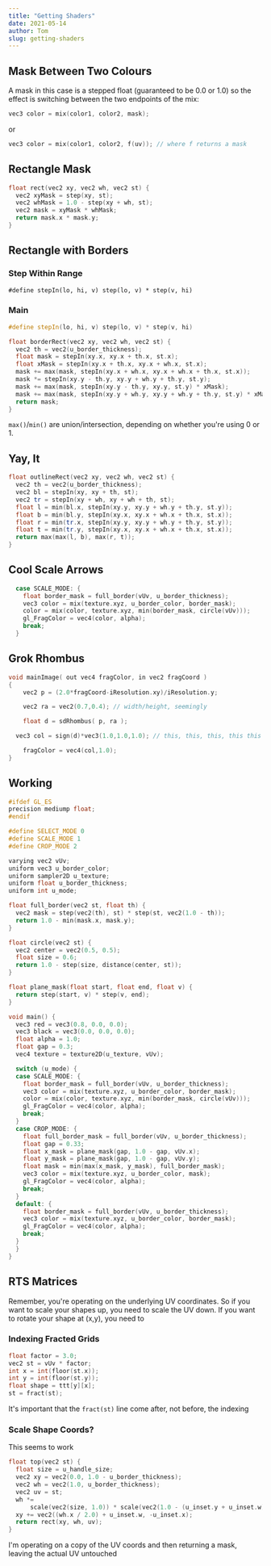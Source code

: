 ```yaml
---
title: "Getting Shaders"
date: 2021-05-14
author: Tom
slug: getting-shaders
---
```


## Mask Between Two Colours

A mask in this case is a stepped float (guaranteed to be 0.0 or 1.0) so the
effect is switching between the two endpoints of the mix:

```cpp
vec3 color = mix(color1, color2, mask);
```

or

```cpp
vec3 color = mix(color1, color2, f(uv)); // where f returns a mask
```

## Rectangle Mask

```cpp
float rect(vec2 xy, vec2 wh, vec2 st) {
  vec2 xyMask = step(xy, st);
  vec2 whMask = 1.0 - step(xy + wh, st);
  vec2 mask = xyMask * whMask;
  return mask.x * mask.y;
}
```

## Rectangle with Borders

### Step Within Range

`#define stepIn(lo, hi, v) step(lo, v) * step(v, hi)`

### Main

```cpp
#define stepIn(lo, hi, v) step(lo, v) * step(v, hi)

float borderRect(vec2 xy, vec2 wh, vec2 st) {
  vec2 th = vec2(u_border_thickness);
  float mask = stepIn(xy.x, xy.x + th.x, st.x);
  float xMask = stepIn(xy.x + th.x, xy.x + wh.x, st.x);
  mask += max(mask, stepIn(xy.x + wh.x, xy.x + wh.x + th.x, st.x));
  mask *= stepIn(xy.y - th.y, xy.y + wh.y + th.y, st.y);
  mask += max(mask, stepIn(xy.y - th.y, xy.y, st.y) * xMask);
  mask += max(mask, stepIn(xy.y + wh.y, xy.y + wh.y + th.y, st.y) * xMask);
  return mask;
}
```

`max()`/`min()` are union/intersection, depending on whether you're using 0
or 1.

## Yay, It

```cpp
float outlineRect(vec2 xy, vec2 wh, vec2 st) {
  vec2 th = vec2(u_border_thickness);
  vec2 bl = stepIn(xy, xy + th, st);
  vec2 tr = stepIn(xy + wh, xy + wh + th, st);
  float l = min(bl.x, stepIn(xy.y, xy.y + wh.y + th.y, st.y));
  float b = min(bl.y, stepIn(xy.x, xy.x + wh.x + th.x, st.x));
  float r = min(tr.x, stepIn(xy.y, xy.y + wh.y + th.y, st.y));
  float t = min(tr.y, stepIn(xy.x, xy.x + wh.x + th.x, st.x));
  return max(max(l, b), max(r, t));
}
```

## Cool Scale Arrows

```cpp
  case SCALE_MODE: {
    float border_mask = full_border(vUv, u_border_thickness);
    vec3 color = mix(texture.xyz, u_border_color, border_mask);
    color = mix(color, texture.xyz, min(border_mask, circle(vUv)));
    gl_FragColor = vec4(color, alpha);
    break;
  }
```

## Grok Rhombus

```cpp
void mainImage( out vec4 fragColor, in vec2 fragCoord )
{
	vec2 p = (2.0*fragCoord-iResolution.xy)/iResolution.y;

	vec2 ra = vec2(0.7,0.4); // width/height, seemingly

	float d = sdRhombus( p, ra );

  vec3 col = sign(d)*vec3(1.0,1.0,1.0); // this, this, this, this this

	fragColor = vec4(col,1.0);
}
```

## Working

```cpp
#ifdef GL_ES
precision mediump float;
#endif

#define SELECT_MODE 0
#define SCALE_MODE 1
#define CROP_MODE 2

varying vec2 vUv;
uniform vec3 u_border_color;
uniform sampler2D u_texture;
uniform float u_border_thickness;
uniform int u_mode;

float full_border(vec2 st, float th) {
  vec2 mask = step(vec2(th), st) * step(st, vec2(1.0 - th));
  return 1.0 - min(mask.x, mask.y);
}

float circle(vec2 st) {
  vec2 center = vec2(0.5, 0.5);
  float size = 0.6;
  return 1.0 - step(size, distance(center, st));
}

float plane_mask(float start, float end, float v) {
  return step(start, v) * step(v, end);
}

void main() {
  vec3 red = vec3(0.8, 0.0, 0.0);
  vec3 black = vec3(0.0, 0.0, 0.0);
  float alpha = 1.0;
  float gap = 0.3;
  vec4 texture = texture2D(u_texture, vUv);

  switch (u_mode) {
  case SCALE_MODE: {
    float border_mask = full_border(vUv, u_border_thickness);
    vec3 color = mix(texture.xyz, u_border_color, border_mask);
    color = mix(color, texture.xyz, min(border_mask, circle(vUv)));
    gl_FragColor = vec4(color, alpha);
    break;
  }
  case CROP_MODE: {
    float full_border_mask = full_border(vUv, u_border_thickness);
    float gap = 0.33;
    float x_mask = plane_mask(gap, 1.0 - gap, vUv.x);
    float y_mask = plane_mask(gap, 1.0 - gap, vUv.y);
    float mask = min(max(x_mask, y_mask), full_border_mask);
    vec3 color = mix(texture.xyz, u_border_color, mask);
    gl_FragColor = vec4(color, alpha);
    break;
  }
  default: {
    float border_mask = full_border(vUv, u_border_thickness);
    vec3 color = mix(texture.xyz, u_border_color, border_mask);
    gl_FragColor = vec4(color, alpha);
    break;
  }
  }
}
```

## RTS Matrices

Remember, you're operating on the underlying UV coordinates. So if you want to
scale your shapes up, you need to scale the UV down. If you want to rotate your
shape at (x,y), you need to

### Indexing Fracted Grids

```cpp
float factor = 3.0;
vec2 st = vUv * factor;
int x = int(floor(st.x));
int y = int(floor(st.y));
float shape = ttt[y][x];
st = fract(st);
```

It's important that the `fract(st)` line come after, not before, the indexing

### Scale Shape Coords?

This seems to work

```cpp
float top(vec2 st) {
  float size = u_handle_size;
  vec2 xy = vec2(0.0, 1.0 - u_border_thickness);
  vec2 wh = vec2(1.0, u_border_thickness);
  vec2 uv = st;
  wh *=
      scale(vec2(size, 1.0)) * scale(vec2(1.0 - (u_inset.y + u_inset.w), 1.0));
  xy += vec2((wh.x / 2.0) + u_inset.w, -u_inset.x);
  return rect(xy, wh, uv);
}
```

I'm operating on a copy of the UV coords and then returning a mask, leaving the
actual UV untouched
